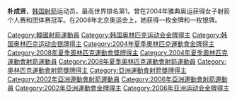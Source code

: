 {{MedalTableTop}}
{{MedalSport | 女子[[射箭|射箭]]}}
{{MedalCompetition | [[奧林匹克運動會|奧林匹克運動會]]}}
{{MedalGold  | [[2004年夏季奧林匹克運動會|2004年雅典]] | [[2004年夏季奧林匹克運動會射箭比賽|個人]]}}
{{MedalGold  | [[2004年夏季奧林匹克運動會|2004年雅典]] | [[2004年夏季奧林匹克運動會射箭比賽|團體]]}}
{{MedalGold  | [[2008年夏季奧林匹克運動會|2008年北京]] | [[2008年夏季奧林匹克運動會射箭比賽|團體]]}}
{{MedalSilver  | [[2008年夏季奧林匹克運動會|2008年北京]] | [[2008年夏季奧林匹克運動會射箭比賽|個人]]}}
{{MedalCompetition | [[亞洲運動會|亞洲運動會]]}}
{{MedalGold  | [[2006年亞洲運動會|2006年多哈]] | 個人}}
{{MedalGold  | [[2006年亞洲運動會|2006年多哈]] | 團體}}
{{MedalBottom}}
{{Infobox Korean name|
image=|
hangul=박성현|
hanja= 朴成賢|
rr=Bak Seong-hyeon|
mr=Pak Sŏng-hyŏn|
}}
'''朴成贤'''{{BD|1983年|1月1日|catIdx=P}}，[[韩国|韩国]][[射箭|射箭]]运动员，最高世界排名第1。曾在2004年雅典奥运获得女子射箭个人赛和团体赛冠军。在2008年北京奥运会上，她获得一枚金牌和一枚银牌。

{{South Korea-stub}}
{{DEFAULTSORT:Park Sung-Hyun}}

[[Category:韓國射箭運動員|Category:韓國射箭運動員]]
[[Category:韩国奥林匹克运动会金牌得主|Category:韩国奥林匹克运动会金牌得主]]
[[Category:韩国奥林匹克运动会银牌得主|Category:韩国奥林匹克运动会银牌得主]]
[[Category:2004年夏季奧林匹克運動會金牌得主|Category:2004年夏季奧林匹克運動會金牌得主]]
[[Category:2008年夏季奧林匹克運動會獎牌得主|Category:2008年夏季奧林匹克運動會獎牌得主]]
[[Category:2004年夏季奧林匹克運動會射箭運動員|Category:2004年夏季奧林匹克運動會射箭運動員]]
[[Category:2008年夏季奧林匹克運動會射箭運動員|Category:2008年夏季奧林匹克運動會射箭運動員]]
[[Category:奧林匹克運動會射箭獎牌得主|Category:奧林匹克運動會射箭獎牌得主]]
[[Category:亞洲運動會射箭獎牌得主|Category:亞洲運動會射箭獎牌得主]]
[[Category:2002年亞洲運動會射箭運動員|Category:2002年亞洲運動會射箭運動員]]
[[Category:2006年亞洲運動會射箭運動員|Category:2006年亞洲運動會射箭運動員]]
[[Category:2002年亞洲運動會金牌得主|Category:2002年亞洲運動會金牌得主]]
[[Category:2006年亚洲运动会金牌得主|Category:2006年亚洲运动会金牌得主]]